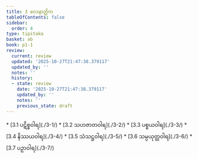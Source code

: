 ```yaml
---
title: 3 ဝေဒနာတ္တိက
tableOfContents: false
sidebar:
  order: 4
type: tipitaka
basket: ab
book: p1-1
review:
  current: review
  updated: '2025-10-27T21:47:38.379117'
  updated_by: ''
  notes: ''
  history:
  - state: review
    date: '2025-10-27T21:47:38.379117'
    updated_by: ''
    notes: ''
    previous_state: draft
---
```



<ReviewStatus review={frontmatter.review} showDetails={true} />

<HypothesisAnnotation frontmatter={frontmatter} />

<DynamicBreadcrumb />



<TableOfContents book="p1-1" section="3">
* [3.1 ပဋိစ္စဝါရ](./3-1/)
* [3.2 သဟဇာတဝါရ](./3-2/)
* [3.3 ပစ္စယဝါရ](./3-3/)
* [3.4 နိဿယဝါရ](./3-4/)
* [3.5 သံသဋ္ဌဝါရ](./3-5/)
* [3.6 သမ္ပယုတ္တဝါရ](./3-6/)
* [3.7 ပဉှာဝါရ](./3-7/)
</TableOfContents>